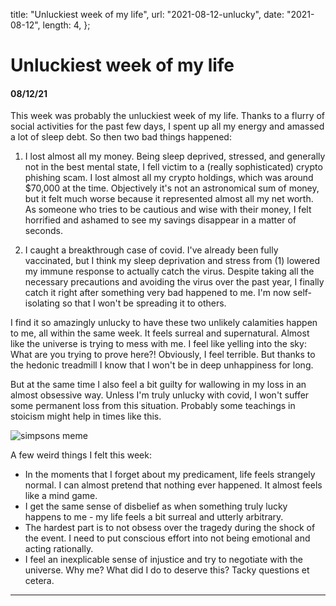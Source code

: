   title: "Unluckiest week of my life",
  url: "2021-08-12-unlucky",
  date: "2021-08-12",
  length: 4,
};

# Unluckiest week of my life

#### 08/12/21

This week was probably the unluckiest week of my life. Thanks to a flurry of social activities for the past few days, I spent up all my energy and amassed a lot of sleep debt. So then two bad things happened:

1. I lost almost all my money. Being sleep deprived, stressed, and generally not in the best mental state, I fell victim to a (really sophisticated) crypto phishing scam. I lost almost all my crypto holdings, which was around $70,000 at the time. Objectively it's not an astronomical sum of money, but it felt much worse because it represented almost all my net worth. As someone who tries to be cautious and wise with their money, I felt horrified and ashamed to see my savings disappear in a matter of seconds.

2. I caught a breakthrough case of covid. I've already been fully vaccinated, but I think my sleep deprivation and stress from (1) lowered my immune response to actually catch the virus. Despite taking all the necessary precautions and avoiding the virus over the past year, I finally catch it right after something very bad happened to me. I'm now self-isolating so that I won't be spreading it to others.

I find it so amazingly unlucky to have these two unlikely calamities happen to me, all within the same week. It feels surreal and supernatural. Almost like the universe is trying to mess with me. I feel like yelling into the sky: What are you trying to prove here?! Obviously, I feel terrible. But thanks to the hedonic treadmill I know that I won't be in deep unhappiness for long.

But at the same time I also feel a bit guilty for wallowing in my loss in an almost obsessive way. Unless I'm truly unlucky with covid, I won't suffer some permanent loss from this situation. Probably some teachings in stoicism might help in times like this.

![simpsons meme](/images/2021-08-12-unlucky/unlucky.jpeg)

A few weird things I felt this week:

- In the moments that I forget about my predicament, life feels strangely normal. I can almost pretend that nothing ever happened. It almost feels like a mind game.
- I get the same sense of disbelief as when something truly lucky happens to me - my life feels a bit surreal and utterly arbitrary.
- The hardest part is to not obsess over the tragedy during the shock of the event. I need to put conscious effort into not being emotional and acting rationally.
- I feel an inexplicable sense of injustice and try to negotiate with the universe. Why me? What did I do to deserve this? Tacky questions et cetera.

---
